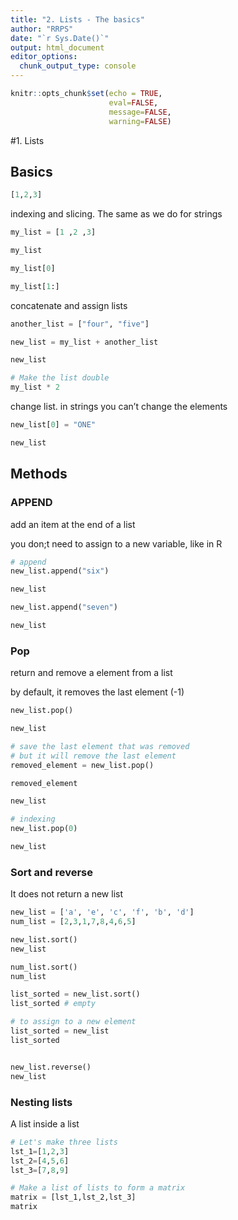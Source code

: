 ```yaml
---
title: "2. Lists - The basics"
author: "RRPS"
date: "`r Sys.Date()`"
output: html_document
editor_options: 
  chunk_output_type: console
---
```


```r
knitr::opts_chunk$set(echo = TRUE,
                      eval=FALSE, 
                      message=FALSE, 
                      warning=FALSE)
```

#1. Lists

## Basics
```python
[1,2,3]
```

indexing and slicing. The same as we do for strings
```python
my_list = [1 ,2 ,3]

my_list

my_list[0]

my_list[1:]
```

concatenate and assign lists
```python
another_list = ["four", "five"]

new_list = my_list + another_list

new_list
```


```python
# Make the list double
my_list * 2
```

change list. in strings  you can't change the elements
```python
new_list[0] = "ONE"

new_list
```

## Methods

### APPEND

add an item at the end of a list

you don;t need to assign to a new variable, like in R
```python
# append
new_list.append("six")

new_list

new_list.append("seven")

new_list
```

### Pop

return and remove a element from a list

by default, it removes the last element (-1)
```python
new_list.pop()

new_list

# save the last element that was removed
# but it will remove the last element
removed_element = new_list.pop()

removed_element

new_list

# indexing
new_list.pop(0)

new_list
```

### Sort and reverse

It does not return a new list
```python
new_list = ['a', 'e', 'c', 'f', 'b', 'd']
num_list = [2,3,1,7,8,4,6,5]

new_list.sort()
new_list

num_list.sort()
num_list

list_sorted = new_list.sort()
list_sorted # empty

# to assign to a new element
list_sorted = new_list
list_sorted


new_list.reverse()
new_list
```

### Nesting lists

A list inside a list
```python
# Let's make three lists
lst_1=[1,2,3]
lst_2=[4,5,6]
lst_3=[7,8,9]

# Make a list of lists to form a matrix
matrix = [lst_1,lst_2,lst_3]
matrix
```

